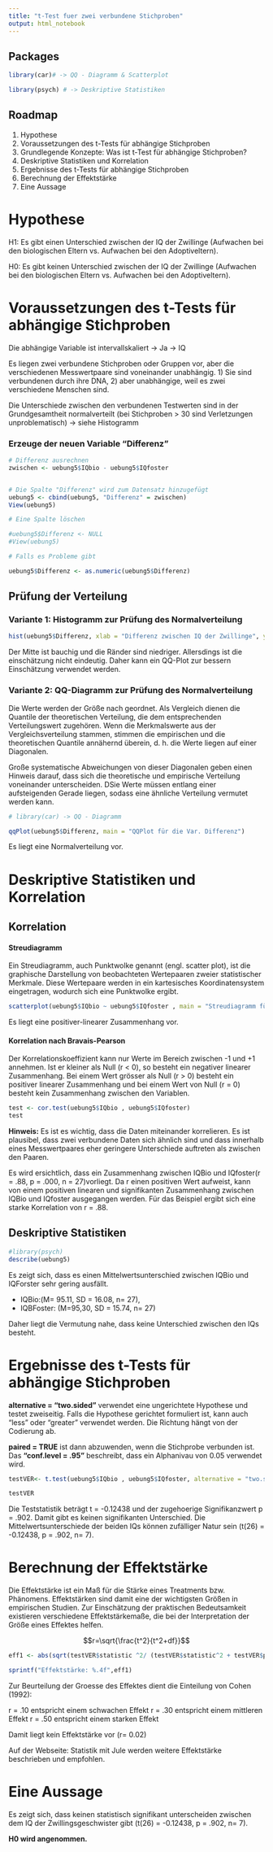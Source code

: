```yaml
---
title: "t-Test fuer zwei verbundene Stichproben"
output: html_notebook
---
```


## Packages

```r
library(car)# -> QQ - Diagramm & Scatterplot

library(psych) # -> Deskriptive Statistiken
```



## Roadmap 

1) Hypothese
2) Voraussetzungen des t-Tests für abhängige Stichproben
3) Grundlegende Konzepte: Was ist t-Test für abhängige Stichproben?
4) Deskriptive Statistiken und Korrelation
5) Ergebnisse des t-Tests für abhängige Stichproben
6) Berechnung der Effektstärke
7) Eine Aussage 




# Hypothese

H1: Es gibt einen Unterschied zwischen der IQ der Zwillinge (Aufwachen bei den biologischen Eltern vs. Aufwachen bei den Adoptiveltern).<br>

H0: Es gibt keinen Unterschied zwischen der IQ der Zwillinge (Aufwachen bei den biologischen Eltern vs. Aufwachen bei den Adoptiveltern).

# Voraussetzungen des t-Tests für abhängige Stichproben

Die abhängige Variable ist intervallskaliert -> Ja -> IQ

Es liegen zwei verbundene Stichproben oder Gruppen vor, aber die verschiedenen Messwertpaare sind voneinander unabhängig. 1) Sie sind verbundenen durch ihre DNA, 2) aber unabhängige, weil es zwei verschiedene Menschen sind.

Die Unterschiede zwischen den verbundenen Testwerten sind in der Grundgesamtheit normalverteilt (bei Stichproben > 30 sind Verletzungen unproblematisch) -> siehe Histogramm

### Erzeuge der neuen Variable "Differenz"

```r
# Differenz ausrechnen
zwischen <- uebung5$IQbio - uebung5$IQfoster


# Die Spalte "Differenz" wird zum Datensatz hinzugefügt
uebung5 <- cbind(uebung5, "Differenz" = zwischen)
View(uebung5)

```


```r

# Eine Spalte löschen

#uebung5$Differenz <- NULL
#View(uebung5)

# Falls es Probleme gibt

uebung5$Differenz <- as.numeric(uebung5$Differenz)
```




##  Prüfung der Verteilung

### Variante 1: Histogramm zur Prüfung des Normalverteilung


```r
hist(uebung5$Differenz, xlab = "Differenz zwischen IQ der Zwillinge", ylab= "Anzahl", main ="Histogramm der Differenz", breaks = 7,  col = "hotpink3")

```
Der Mitte ist bauchig und die Ränder sind niedriger. Allersdings ist die einschätzung nicht eindeutig. Daher kann ein QQ-Plot zur bessern Einschätzung verwendet werden.



### Variante 2:  QQ-Diagramm zur Prüfung des Normalverteilung

Die Werte werden der Größe nach geordnet. Als Vergleich dienen die Quantile der theoretischen Verteilung, die dem entsprechenden Verteilungswert zugehören.
Wenn die Merkmalswerte aus der Vergleichsverteilung stammen, stimmen die empirischen und die theoretischen Quantile annähernd überein, d. h. die Werte liegen auf einer Diagonalen.

Große systematische Abweichungen von dieser Diagonalen geben einen Hinweis darauf, dass sich die theoretische und empirische Verteilung voneinander unterscheiden. 
DSie Werte müssen entlang einer aufsteigenden Gerade liegen, sodass eine ähnliche Verteilung vermutet werden kann.

```r
# library(car) -> QQ - Diagramm 

qqPlot(uebung5$Differenz, main = "QQPlot für die Var. Differenz")

```

Es liegt eine  Normalverteilung vor. 


# Deskriptive Statistiken und Korrelation

## Korrelation

#### Streudiagramm

Ein Streudiagramm, auch Punktwolke genannt (engl. scatter plot), ist die graphische Darstellung von beobachteten Wertepaaren zweier statistischer Merkmale. Diese Wertepaare werden in ein kartesisches Koordinatensystem eingetragen, wodurch sich eine Punktwolke ergibt.

```r
scatterplot(uebung5$IQbio ~ uebung5$IQfoster , main = "Streudiagramm für die beiden IQ-Werte", xlab = "Zwilling ist bei den biologischen Eltern aufgewachen.", ylab= "Zwilling ist bei den Adoptiveltern aufgewachen.")

```

Es liegt eine positiver-linearer Zusammenhang vor. 

#### Korrelation nach Bravais-Pearson

Der Korrelationskoeffizient kann nur Werte im Bereich zwischen -1 und +1 annehmen. Ist er kleiner als Null (r < 0), so besteht ein negativer linearer Zusammenhang. Bei einem Wert grösser als Null (r > 0) besteht ein positiver linearer Zusammenhang und bei einem Wert von Null (r = 0) besteht kein Zusammenhang zwischen den Variablen.

```r
test <- cor.test(uebung5$IQbio , uebung5$IQfoster)
test

```

**Hinweis:** Es ist es wichtig, dass die Daten miteinander korrelieren. Es ist plausibel, dass zwei verbundene Daten sich ähnlich sind und dass innerhalb eines Messwertpaares eher geringere Unterschiede auftreten als zwischen den Paaren. 


Es wird ersichtlich, dass ein Zusammenhang zwischen IQBio und IQfoster(r = .88, p = .000, n = 27)vorliegt. Da r einen positiven Wert aufweist, kann von einem positiven linearen und signifikanten Zusammenhang zwischen IQBio und IQfoster ausgegangen werden. Für das Beispiel ergibt sich eine starke Korrelation von r = .88.

## Deskriptive Statistiken

```r
#library(psych)
describe(uebung5)
```

Es zeigt sich, dass es einen Mittelwertsunterschied zwischen IQBio und IQForster sehr gering ausfällt.

+ IQBio:(M= 95.11, SD = 16.08, n= 27),
+ IQBFoster: (M=95,30, SD = 15.74, n= 27)

Daher liegt die Vermutung nahe, dass keine Unterschied zwischen den IQs besteht.

# Ergebnisse des t-Tests für abhängige Stichproben


**alternative = "two.sided"**  verwendet eine ungerichtete Hypothese und testet zweiseitig. Falls die Hypothese gerichtet formuliert ist, kann auch "less" oder "greater" verwendet werden. Die Richtung hängt von der Codierung ab. 

**paired = TRUE** ist dann abzuwenden, wenn die Stichprobe verbunden ist. Das **"conf.level = .95"** beschreibt, dass ein Alphanivau von 0.05 verwendet wird. 

```r
testVER<- t.test(uebung5$IQbio , uebung5$IQfoster, alternative = "two.sided", paired = TRUE, conf.level = .95)

testVER

```


Die Teststatistik beträgt t = -0.12438 und der zugehoerige Signifikanzwert p = .902. Damit gibt es keinen signifikanten Unterschied. Die Mittelwertsunterschiede der beiden IQs können zufälliger Natur sein (t(26) = -0.12438, p = .902, n= 7).


# Berechnung der Effektstärke

Die Effektstärke ist ein Maß für die Stärke eines Treatments bzw. Phänomens. Effektstärken sind damit eine der wichtigsten Größen in empirischen Studien. Zur Einschätzung der praktischen Bedeutsamkeit existieren verschiedene Effektstärkemaße, die bei der Interpretation der Größe eines Effektes helfen.

$$r=\sqrt{\frac{t^2}{t^2+df}}$$


```r
eff1 <- abs(sqrt(testVER$statistic ^2/ (testVER$statistic^2 + testVER$parameter)))

sprintf("Effektstärke: %.4f",eff1)
```


Zur Beurteilung der Groesse des Effektes dient die Einteilung von Cohen (1992):

r = .10 entspricht einem schwachen Effekt
r = .30 entspricht einem mittleren Effekt
r = .50 entspricht einem starken Effekt

Damit liegt kein Effektstärke vor (r= 0.02)

Auf der Webseite: Statistik mit Jule werden weitere Effektstärke beschrieben und empfohlen. 


# Eine Aussage

Es zeigt sich, dass keinen statistisch signifikant unterscheiden zwischen dem IQ der Zwillingsgeschwister gibt (t(26) = -0.12438, p = .902, n= 7). 

**H0 wird angenommen.**
